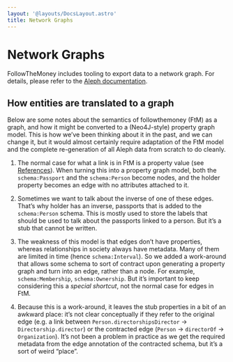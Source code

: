 ```yaml
---
layout: '@layouts/DocsLayout.astro'
title: Network Graphs
---
```


# Network Graphs

FollowTheMoney includes tooling to export data to a network graph. For details, please refer to the [Aleph documentation](https://docs.alephdata.org/developers/followthemoney/ftm#exporting-data-to-a-network-graph).

## How entities are translated to a graph

Below are some notes about the semantics of followthemoney (FtM) as a graph, and how it might be converted to a (Neo4J-style) property graph model. This is how we’ve been thinking about it in the past, and we can change it, but it would almost certainly require adaptation of the FtM model and the complete re-generation of all Aleph data from scratch to do cleanly.

1. The normal case for what a link is in FtM is a property value (see [References](/docs#references)). When turning this into a property graph model, both the `schema:Passport` and the `schema:Person` become nodes, and the holder property becomes an edge with no attributes attached to it.

2. Sometimes we want to talk about the inverse of one of these edges. That’s why holder has an inverse, passports that is added to the `schema:Person` schema. This is mostly used to store the labels that should be used to talk about the passports linked to a person. But it’s a stub that cannot be written.

3. The weakness of this model is that edges don’t have properties, whereas relationships in society always have metadata. Many of them are limited in time (hence `schema:Interval`). So we added a work-around that allows some schema to sort of contract upon generating a property graph and turn into an edge, rather than a node. For example, `schema:Membership`, `schema:Ownership`. But it’s important to keep considering this a _special shortcut_, not the normal case for edges in FtM.

4. Because this is a work-around, it leaves the stub properties in a bit of an awkward place: it’s not clear conceptually if they refer to the original edge (e.g. a link between `Person.directorshipsDirector` → `Directorship.director`) or the contracted edge (`Person` → `directorOf` → `Organization`). It’s not been a problem in practice as we get the required metadata from the edge annotation of the contracted schema, but it’s a sort of weird “place”.
